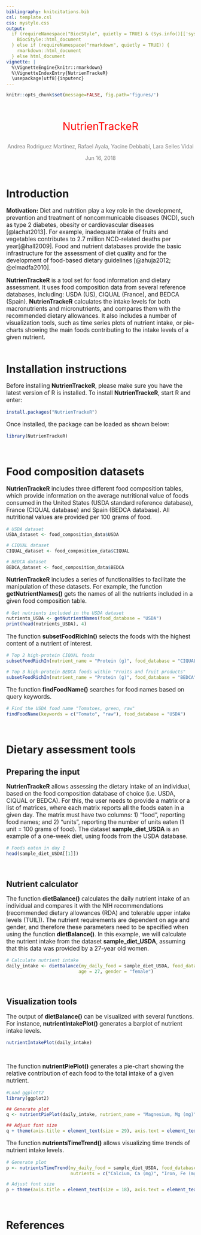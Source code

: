 ```yaml
---
bibliography: knitcitations.bib
csl: template.csl
css: mystyle.css
output: 
  if (requireNamespace("BiocStyle", quietly = TRUE) & (Sys.info()[['sysname']] != "Windows")) {
    BiocStyle::html_document
  } else if (requireNamespace("rmarkdown", quietly = TRUE)) {
    rmarkdown::html_document
  } else html_document
vignette: |
  %\VignetteEngine{knitr::rmarkdown} 
  %\VignetteIndexEntry{NutrienTrackeR} 
  \usepackage[utf8]{inputenc}
---
```



```r
knitr::opts_chunk$set(message=FALSE, fig.path='figures/')
```

<!-- Title block --> 
<br>
<p style="text-align:center;font-size:200%;color:Red"> NutrienTrackeR </p>
<p style="text-align:center;font-size:100%;color:Gray"> Andrea Rodriguez Martinez,
Rafael Ayala, Yacine Debbabi, Lara Selles Vidal </p>
<p style="text-align:center;font-size:100%;color:Gray"> Jun 16, 2018 </p>
<br>

# Introduction

<p style="font-size:110%"> <b>Motivation:</b> Diet and nutrition play a key role in the 
development, prevention and treatment of noncommunicable diseases (NCD), such as type 2
diabetes, obesity or cardiovascular diseases [@lachat2013]. For example, inadequate intake 
of fruits and vegetables contributes to 2.7 million NCD-related  deaths per year[@hall2009]. 
Food and nutrient databases provide the basic infrastructure for the assessment of 
diet quality and for the development of food-based dietary guidelines [@ahuja2012;
@elmadfa2010]. </p>

<p style="font-size:110%"> <b>NutrienTrackeR</b> is a tool set for food information and 
dietary assessment. It uses food composition data from several reference databases, 
including: USDA (US), CIQUAL (France), and BEDCA (Spain). <b>NutrienTrackeR</b> calculates
the intake levels for both macronutrients and micronutrients, and compares them 
with the recommended dietary allowances. It also includes a number of visualization 
tools, such as time series plots of nutrient intake, or pie-charts showing the main foods
contributing to the intake levels of a given nutrient. <br><br> </p>

# Installation instructions

<p style="font-size:110%"> Before installing <b>NutrienTrackeR</b>, please make sure you 
have the latest version of R is installed. To install <b>NutrienTrackeR</b>, 
start R and enter: <br><p>

```r
install.packages("NutrienTrackeR")
```
<p style="font-size:110%"> Once installed, the package can be loaded as shown below: <br><p>
```r
library(NutrienTrackeR)
```
 <br>

# Food composition datasets
<p style="font-size:110%"> <b>NutrienTrackeR</b> includes three different food composition
tables, which provide information on the average nutritional value of foods consumed
in the United States (USDA standard reference database), France (CIQUAL database) and
Spain (BEDCA database). All nutritional values are provided per 100 grams of food. <br><p>

```r
# USDA dataset
USDA_dataset <- food_composition_data$USDA

# CIQUAL dataset
CIQUAL_dataset <- food_composition_data$CIQUAL

# BEDCA dataset
BEDCA_dataset <- food_composition_data$BEDCA
```

<p style="font-size:110%"> <b>NutrienTrackeR</b> includes a series of functionalities
to facilitate the manipulation of these datasets. For example, the function 
<b>getNutrientNames()</b> gets the names of all the nutrients included in a given 
food composition table. <br><p>

```r
# Get nutrients included in the USDA dataset
nutrients_USDA <- getNutrientNames(food_database = "USDA")
print(head(nutrients_USDA), 4)
```
<p style="font-size:110%"> The function <b>subsetFoodRichIn()</b> selects the foods with
the highest content of a nutrient of interest. <br><p>

```r
# Top 2 high-protein CIQUAL foods
subsetFoodRichIn(nutrient_name = "Protein (g)", food_database = "CIQUAL", n = 2)[, "food_name"]

# Top 3 high-protein BEDCA foods within "Fruits and fruit products"
subsetFoodRichIn(nutrient_name = "Protein (g)", food_database = "BEDCA", food_group = "Fruits and fruit products", n = 3)[, "food_name"]

```

<p style="font-size:110%"> The function <b>findFoodName()</b> searches for food names 
based on query keywords. <br><p>
```r
# Find the USDA food name "Tomatoes, green, raw"
findFoodName(keywords = c("Tomato", "raw"), food_database = "USDA")
```
<br><p>

# Dietary assessment tools

## Preparing the input
<p style="font-size:110%"> <b>NutrienTrackeR</b> allows assessing the dietary intake 
of an individual, based on the food composition database of choice (i.e. USDA, 
CIQUAL or BEDCA). For this, the user needs to provide a matrix or a list of matrices, 
where each matrix reports all the foods eaten in a given day. The matrix must have 
two columns: 1) "food", reporting food names; and 2) "units", reporting 
the number of units eaten (1 unit = 100 grams of food). The dataset <b>sample_diet_USDA</b>
is an example of a one-week diet, using foods from the USDA database.<br><p>
```r
# Foods eaten in day 1
head(sample_diet_USDA[[1]])
```
<br><p>

## Nutrient calculator
<p style="font-size:110%"> The function <b>dietBalance()</b> calculates the daily nutrient
intake of an individual and compares it with the NIH recommendations (recommended 
dietary allowances (RDA) and tolerable upper intake levels (TUIL)). The nutrient 
requirements are dependent on age and gender, and therefore these parameters
need to be specified when using the function <b>dietBalance()</b>. In this example, 
we will calculate the nutrient intake from the dataset <b>sample_diet_USDA</b>, assuming
that this data was provided by a 27-year old women. <br><p>
```r
# Calculate nutrient intake
daily_intake <- dietBalance(my_daily_food = sample_diet_USDA, food_database = "USDA", 
                           age = 27, gender = "female")
```
<br><p>

## Visualization tools
<p style="font-size:110%"> The output of <b>dietBalance()</b> can be visualized 
with several functions. For instance, <b>nutrientIntakePlot()</b> generates a 
barplot of nutrient intake levels.<br><p>
```r
nutrientIntakePlot(daily_intake)
```
<br><p>
<p style="font-size:110%"> The function <b>nutrientPiePlot()</b> generates a pie-chart
showing the relative contribution of each food to the total intake of a given nutrient.<br><p>
```r
#Load ggplott2
library(ggplot2)

## Generate plot
q <- nutrientPiePlot(daily_intake, nutrient_name = "Magnesium, Mg (mg)")

## Adjust font size
q + theme(axis.title = element_text(size = 29), axis.text = element_text(size = 29), legend.title = element_text(size = 22),legend.text = element_text(size = 20))
```
<p style="font-size:110%"> The function <b>nutrientsTimeTrend()</b> allows visualizing 
time trends of nutrient intake levels.<br><p>
```r
# Generate plot
p <- nutrientsTimeTrend(my_daily_food = sample_diet_USDA, food_database = "USDA", 
                        nutrients = c("Calcium, Ca (mg)", "Iron, Fe (mg)"))

# Adjust font size
p + theme(axis.title = element_text(size = 18), axis.text = element_text(size = 16), legend.title = element_text(size = 18),legend.text = element_text(size = 18))
```
<br><p>

  
# References




